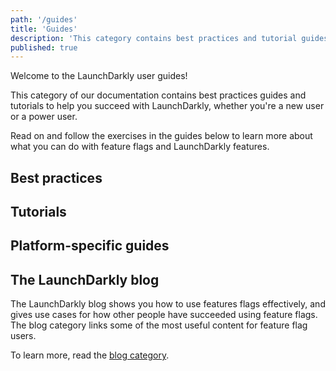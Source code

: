 ```yaml
---
path: '/guides'
title: 'Guides'
description: 'This category contains best practices and tutorial guides on how to use LaunchDarkly features, for new and experienced users.'
published: true
---
```


Welcome to the LaunchDarkly user guides!

This category of our documentation contains best practices guides and tutorials to help you succeed with LaunchDarkly, whether you're a new user or a power user.

Read on and follow the exercises in the guides below to learn more about what you can do with feature flags and LaunchDarkly features.

## Best practices

<ChildPageList path="/guides/best-practices" />

## Tutorials

<ChildPageList path="/guides/tutorials" />

## Platform-specific guides

<ChildPageList path="/guides/platform-specific" />

## The LaunchDarkly blog

The LaunchDarkly blog shows you how to use features flags effectively, and gives use cases for how other people have succeeded using feature flags. The blog category links some of the most useful content for feature flag users.

To learn more, read the [blog category](/guides/blog).
